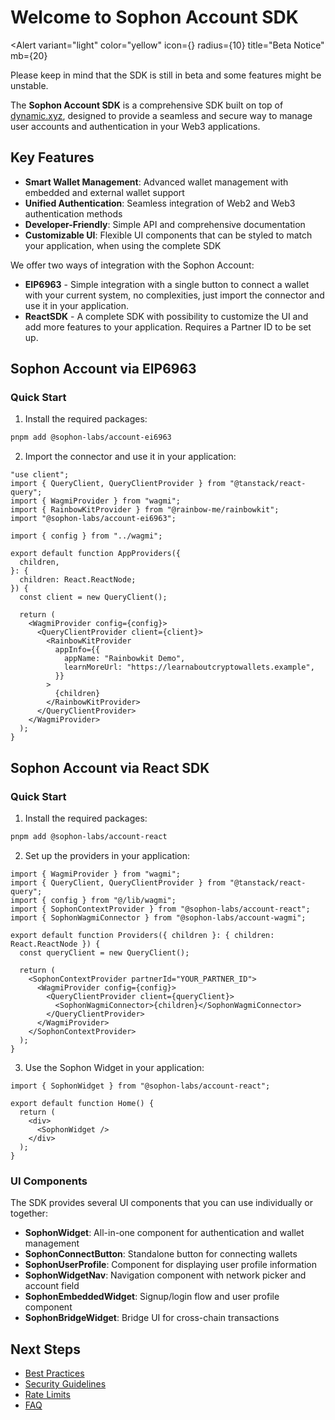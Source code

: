 
<EyeBrown label="Getting Started" />

# Welcome to Sophon Account SDK

<Alert
  variant="light"
  color="yellow"
  icon={<IconInfoCircle />}
  radius={10}
  title="Beta Notice"
  mb={20}
>
  Please keep in mind that the SDK is still in beta and some features might be
  unstable.
</Alert>

The **Sophon Account SDK** is a comprehensive SDK built on top of [dynamic.xyz](https://dynamic.xyz/), designed to provide a seamless and secure way to manage user accounts and authentication in your Web3 applications.

## Key Features

- **Smart Wallet Management**: Advanced wallet management with embedded and external wallet support
- **Unified Authentication**: Seamless integration of Web2 and Web3 authentication methods
- **Developer-Friendly**: Simple API and comprehensive documentation
- **Customizable UI**: Flexible UI components that can be styled to match your application, when using the complete SDK

We offer two ways of integration with the Sophon Account:

- **EIP6963** - Simple integration with a single button to connect a wallet with your current system, no complexities, just import the connector and use it in your application.
- **ReactSDK** - A complete SDK with possibility to customize the UI and add more features to your application. Requires a Partner ID to be set up.

## Sophon Account via EIP6963

### Quick Start

1. Install the required packages:

```sh
pnpm add @sophon-labs/account-ei6963
```

2. Import the connector and use it in your application:

```tsx
"use client";
import { QueryClient, QueryClientProvider } from "@tanstack/react-query";
import { WagmiProvider } from "wagmi";
import { RainbowKitProvider } from "@rainbow-me/rainbowkit";
import "@sophon-labs/account-ei6963";

import { config } from "../wagmi";

export default function AppProviders({
  children,
}: {
  children: React.ReactNode;
}) {
  const client = new QueryClient();

  return (
    <WagmiProvider config={config}>
      <QueryClientProvider client={client}>
        <RainbowKitProvider
          appInfo={{
            appName: "Rainbowkit Demo",
            learnMoreUrl: "https://learnaboutcryptowallets.example",
          }}
        >
          {children}
        </RainbowKitProvider>
      </QueryClientProvider>
    </WagmiProvider>
  );
}
```

## Sophon Account via React SDK

### Quick Start

1. Install the required packages:

```bash
pnpm add @sophon-labs/account-react
```

2. Set up the providers in your application:

```tsx
import { WagmiProvider } from "wagmi";
import { QueryClient, QueryClientProvider } from "@tanstack/react-query";
import { config } from "@/lib/wagmi";
import { SophonContextProvider } from "@sophon-labs/account-react";
import { SophonWagmiConnector } from "@sophon-labs/account-wagmi";

export default function Providers({ children }: { children: React.ReactNode }) {
  const queryClient = new QueryClient();

  return (
    <SophonContextProvider partnerId="YOUR_PARTNER_ID">
      <WagmiProvider config={config}>
        <QueryClientProvider client={queryClient}>
          <SophonWagmiConnector>{children}</SophonWagmiConnector>
        </QueryClientProvider>
      </WagmiProvider>
    </SophonContextProvider>
  );
}
```

3. Use the Sophon Widget in your application:

```tsx
import { SophonWidget } from "@sophon-labs/account-react";

export default function Home() {
  return (
    <div>
      <SophonWidget />
    </div>
  );
}
```

### UI Components

The SDK provides several UI components that you can use individually or together:

- **SophonWidget**: All-in-one component for authentication and wallet management
- **SophonConnectButton**: Standalone button for connecting wallets
- **SophonUserProfile**: Component for displaying user profile information
- **SophonWidgetNav**: Navigation component with network picker and account field
- **SophonEmbeddedWidget**: Signup/login flow and user profile component
- **SophonBridgeWidget**: Bridge UI for cross-chain transactions

## Next Steps

- [Best Practices](/getting-started/best-practices)
- [Security Guidelines](/getting-started/secutiry)
- [Rate Limits](/getting-started/rate-limits)
- [FAQ](/getting-started/faq)
